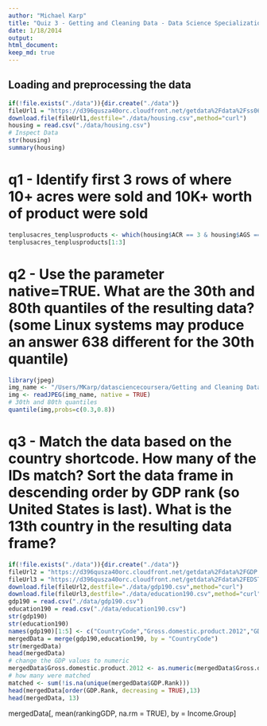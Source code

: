 ```yaml
---
author: "Michael Karp"
title: "Quiz 3 - Getting and Cleaning Data - Data Science Specialization"
date: 1/18/2014
output: 
html_document:
keep_md: true
---
```


## Loading and preprocessing the data
```r
if(!file.exists("./data")){dir.create("./data")}
fileUrl1 = "https://d396qusza40orc.cloudfront.net/getdata%2Fdata%2Fss06hid.csv"
download.file(fileUrl1,destfile="./data/housing.csv",method="curl")
housing = read.csv("./data/housing.csv")
# Inspect Data
str(housing)
summary(housing)
```

# q1 - Identify first 3 rows of where 10+ acres were sold and 10K+ worth of product were sold
```r
tenplusacres_tenplusproducts <- which(housing$ACR == 3 & housing$AGS == 6)
tenplusacres_tenplusproducts[1:3]
```
# q2 - Use the parameter native=TRUE. What are the 30th and 80th quantiles of the resulting data? (some Linux systems may produce an answer 638 different for the 30th quantile)
```r
library(jpeg)
img_name <- "/Users/MKarp/datasciencecoursera/Getting and Cleaning Data/data/getdata-jeff.jpg"
img <- readJPEG(img_name, native = TRUE)
# 30th and 80th quantiles
quantile(img,probs=c(0.3,0.8))
```

# q3 - Match the data based on the country shortcode. How many of the IDs match? Sort the data frame in descending order by GDP rank (so United States is last). What is the 13th country in the resulting data frame? 
```r
if(!file.exists("./data")){dir.create("./data")}
fileUrl2 = "https://d396qusza40orc.cloudfront.net/getdata%2Fdata%2FGDP.csv"
fileUrl3 = "https://d396qusza40orc.cloudfront.net/getdata%2Fdata%2FEDSTATS_Country.csv" 
download.file(fileUrl2,destfile="./data/gdp190.csv",method="curl")
download.file(fileUrl3,destfile="./data/education190.csv",method="curl")
gdp190 = read.csv("./data/gdp190.csv")
education190 = read.csv("./data/education190.csv")
str(gdp190)
str(education190)
names(gdp190)[1:5] <- c("CountryCode","Gross.domestic.product.2012","GDP.Rank", "Long.Name", "gdp")
mergedData = merge(gdp190,education190, by = "CountryCode")
str(mergedData)
head(mergedData)
# change the GDP values to numeric
mergedData$Gross.domestic.product.2012 <- as.numeric(mergedData$Gross.domestic.product.2012)
# how many were matched
matched <- sum(!is.na(unique(mergedData$GDP.Rank)))
head(mergedData[order(GDP.Rank, decreasing = TRUE),13) 
head(mergedData, 13)

```

mergedData[, mean(rankingGDP, na.rm = TRUE), by = Income.Group]




